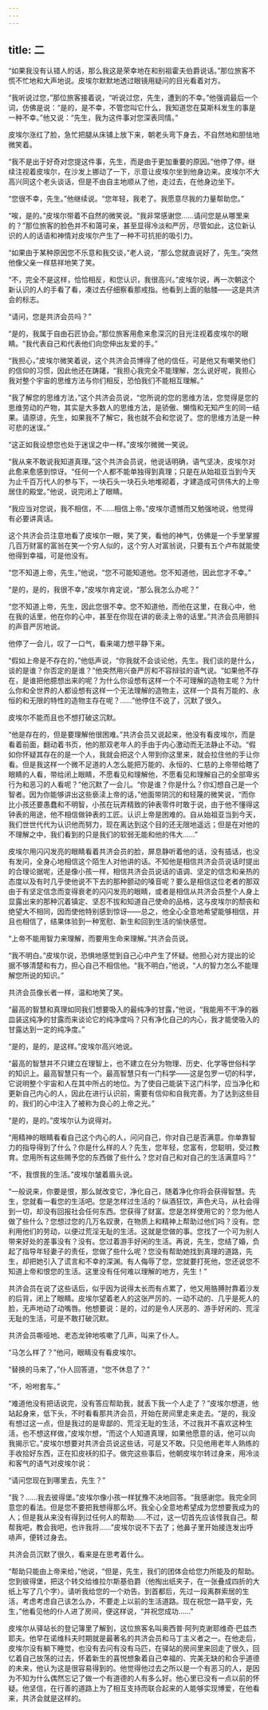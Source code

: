 ```yaml
---
---
---
```

title: 二
---




“如果我没有认错人的话，那么我这是荣幸地在和别祖霍夫伯爵说话。”那位旅客不慌不忙地和大声地说。皮埃尔默默地透过眼镜用疑问的目光看着对方。

“我听说过您，”那位旅客接着说，“听说过您，先生，遭到的不幸。”他强调最后一个词，仿佛是说：“是的，是不幸，不管您叫它什么，我知道您在莫斯科发生的事是一种不幸。”他又说：“先生，我为这件事对您深表同情。”

皮埃尔涨红了脸，急忙把腿从床铺上放下来，朝老头弯下身去，不自然地和胆怯地微笑着。

“我不是出于好奇对您提这件事，先生，而是由于更加重要的原因。”他停了停，继续注视着皮埃尔，在沙发上挪动了一下，示意让皮埃尔坐到他身边来。皮埃尔不大高兴同这个老头谈话，但是不由自主地顺从了他，走过去，在他身边坐下。

“您很不幸，先生。”他继续说。“您年轻，我老了。我愿意尽我的力量帮助您。”

“唉，是的。”皮埃尔带着不自然的微笑说。“我非常感谢您……请问您是从哪里来的？”那位旅客的脸色并不和蔼可亲，甚至显得冷淡和严厉，尽管如此，这位新认识的人的话语和神情对皮埃尔产生了一种不可抗拒的吸引力。

“如果由于某种原因您不乐意和我交谈，”老人说，“那么您就直说好了，先生。”突然他像父亲一样慈祥地笑了笑。

“不，完全不是这样，恰恰相反，和您认识，我很高兴。”皮埃尔说，再一次朝这个新认识的人的手看了看，凑过去仔细察看那戒指。他看到上面的骷髅——这是共济会的标志。

“请问，您是共济会员吗？”

“是的，我属于自由石匠协会。”那位旅客用愈来愈深沉的目光注视着皮埃尔的眼睛。“我代表自己和代表他们向您伸出友爱的手。”

“我担心，”皮埃尔微笑着说，这个共济会员博得了他的信任，可是他又有嘲笑他们的信仰的习惯，因此他还在踌躇，“我担心我完全不能理解，怎么说好呢，我担心我对整个宇宙的思维方法与你们相反，恐怕我们不能相互理解。”

“我了解您的思维方法，”这个共济会员说，“您所说的您的思维方法，您觉得是您的思维劳动的产物，其实是大多数人的思维方法，是骄傲、懒惰和无知产生的同一结果。请原谅，先生，如果我不了解它，我也就不会和您说了。您的思维方法是一种可悲的迷误。”

“这正如我设想您也处于迷误之中一样。”皮埃尔微微一笑说。

“我从来不敢说我知道真理。”这个共济会员说，他说话明确，语气坚决，皮埃尔对此愈来愈感到惊讶。“任何一个人都不能单独得到真理；只是在从始祖亚当到今天为止千百万代人的参与下，一块石头一块石头地堆砌着，才建造成可供伟大的上帝居住的殿堂。”他说，说完闭上了眼睛。

“我应当对您说，我不相信，不……相信上帝。”皮埃尔遗憾而又勉强地说，他觉得有必要讲真话。

这个共济会员注意地看了皮埃尔一眼，笑了笑，看他的神气，仿佛是一个手里掌握几百万财富的富翁在笑一个穷人似的，这个穷人对富翁说，只要有五个卢布就能使他得到幸福，可是他没有。

“您不知道上帝，先生，”他说，“您不可能知道他。您不知道他，因此您才不幸。”

“是的，是的，我很不幸，”皮埃尔肯定说，“那么我怎么办呢？”

“您不知道上帝，先生，因此您很不幸。您不知道他，而他在这里，在我心中，他在我的话里，他在你的心中，甚至在你现在讲的亵渎上帝的话里。”共济会员用颤抖的声音严厉地说。

他停了一会儿，叹了一口气，看来竭力想平静下来。

“假如上帝是不存在的，”他低声说，“你我就不会谈论他，先生。我们谈的是什么，谈的是谁？你否定的是谁？”他突然用兴奋严厉和不容辩驳的语气说。“如果他不存在，是谁把他臆想出来的呢？为什么你设想有这样一个不可理解的造物主呢？为什么你和全世界的人都设想有这样一个无法理解的造物主，这样一个具有万能的、永恒的和无限的特性的造物主存在呢？……”他停住不说了，沉默了很久。

皮埃尔不能而且也不想打破这沉默。

“他是存在的，但是要理解他很困难。”共济会员又说起来，他没有看皮埃尔，而是看着前面，翻动着书页，他的那双老年人的手由于内心激动而无法静止不动。“假如你怀疑其存在的是一个人，我就会把这个人带到你这里来，就会拉住他的手让你看。但是我这样一个微不足道的人怎么能把万能的、永恒的、仁慈的上帝带给瞎了眼睛的人看，带给闭上眼睛，不愿看见和理解他，不愿看见和理解自己的全部卑劣行为和恶习的人看呢？”他沉默了一会儿。“你是谁？你是什么？你幻想自己是一个智者。因为你能够讲出这些亵渎上帝的话，”他面带阴沉的和轻蔑的微笑说，“而你比小孩还要愚蠢和不明智，小孩在玩弄精致的钟表零件时敢于说，由于他不懂得这钟表的用途，他不相信做钟表的工匠。认识上帝是困难的。自从始祖亚当到今天，我们世世代代为认识他而努力，现在离达到这个目的还无限地遥远；但是在对他的不理解之中，我们看到的只是我们的软弱无能和他的伟大……”

皮埃尔用闪闪发亮的眼睛看着共济会员的脸，屏息静听着他的话，没有插话，也没有发问，全身心地相信这个陌生人对他讲的话。不知他是相信共济会员说话时提出的合理论据呢，还是像小孩一样，相信共济会员说话的语调、坚定的信念和亲热的态度以及有时几乎使他说不下去的那种颤动的嗓音呢？要么是相信这位老者的那双由于有坚定信念而变得衰老的闪闪发亮的眼睛，或者是相信从共济会员整个人身上显露出来的那种沉着镇定、坚忍不拔和知道自己使命的品格，这与皮埃尔的颓丧和绝望大不相同，因而使他特别感到惊讶——总之，他全心全意地希望能够相信，并且也相信了，结果体验到一种宽慰、新生和回到生活的愉快感觉。

“上帝不能用智力来理解，而要用生命来理解。”共济会员说。

“我不明白。”皮埃尔说，恐惧地感觉到自己心中产生了怀疑。他担心对方提出的论据不够清楚和有力，担心自己不相信他。“我不明白，”他说，“人的智力怎么不能理解您所说的知识。”

共济会员像长者一样，温和地笑了笑。

“最高的智慧和真理如同我们想要吸入的最纯净的甘露，”他说，“我能用不干净的器皿装这纯净的甘露而来谈论它的纯净度吗？只有净化自己的内心，我才能使吸入的甘露达到一定的纯净度。”

“是的，是的，是这样。”皮埃尔高兴地说。

“最高的智慧并不只建立在理智上，也不建立在分为物理、历史、化学等世俗科学的知识上。最高智慧只有一个。最高智慧只有一门科学——这是包罗一切的科学，它说明整个宇宙和人在其中所占的地位。为了使自己能装下这门科学，应当净化和更新自己内心的人，因此在进行认识前，需要有信仰和自我完善。为了达到这些目的，我们的心中注入了被称为良心的上帝之光。”

“是的，是的。”皮埃尔认为说得对。

“用精神的眼睛看看自己这个内心的人，问问自己，你对自己是否满意。你单靠智力的指导得到了什么？你是什么样的人？先生，您年轻，您富有，您聪明，受过教育。您用所有这些赐予您的东西做了些什么？您对自己和对自己的生活满意吗？”

“不，我恨我的生活。”皮埃尔皱着眉头说。

“一般说来，你要是恨，那么就改变它，净化自己，随着净化你将会获得智慧。先生，您就看一看您的生活吧。您是怎样过生活的？纵酒狂饮，声色犬马，从社会得到一切，却没有回报社会任何东西。您获得了财富。您是怎样使用它的？您为他人做了些什么？您想过您的几万名奴隶，在物质上和精神上帮助过他们吗？没有。您利用他们的劳动，以便过荒淫无耻的生活。这就是您做的事。您找了一个可为别人带来好处的差事没有？没有。您过着游手好闲的生活。再说，先生，您结了婚，负起了指导年轻妻子的责任，您做了些什么呢？您没有帮助她找到真理的道路，先生，却把她引入了谎言和不幸的深渊。有人侮辱了您，您就要打死他，您还说您不知道上帝和恨您的生活。这里没有任何难以理解的地方，先生！”

共济会员在说了这些话后，似乎因为说得太长而有点累了，他又用胳膊肘靠着沙发的后背，闭上了眼睛。皮埃尔望着老人的这张严厉的、一动不动的、几乎是死人的脸，无声地动了动嘴唇。他想要说：是的，过的是令人厌恶的、游手好闲的、荒淫无耻的生活，可是不敢打破沉默。

共济会员嘶哑地、老态龙钟地咳嗽了几声，叫来了仆人。

“马怎么样了？”他问，眼睛没有看皮埃尔。

“替换的马来了，”仆人回答道，“您不休息了？”

“不，吩咐套车。”

“难道他没有把话说完，没有答应帮助我，就丢下我一个人走了？”皮埃尔想道，他站起身来，低下头，不时看看那共济会员，开始在房间里走来走去。“是的，我没有想过这一点，但是我过的是卑鄙的、荒淫无耻的生活，不过我并不喜欢这种生活，也不想这样做，”皮埃尔想，“而这个人知道真理，如果他愿意的话，他可以向我揭示它。”皮埃尔想要对共济会员说这些话，可是又不敢。只见他用老年人熟练的手收拾好东西，正在扣皮袄的扣子。做完这些事后，他朝皮埃尔转过身来，用冷淡和客气的语气对皮埃尔说：

“请问您现在到哪里去，先生？”

“我？……我去彼得堡。”皮埃尔像小孩一样犹豫不决地回答。“我感谢您。我完全同意您的看法。但是您不要把我想得那么坏。我全心全意地希望成为您想要我成为的人；但是我从来没有得到过任何人的帮助……不过，这一切首先应该怪我自己。帮帮我吧，教会我吧，也许我将……”皮埃尔说不下去了；他鼻子里开始接连发出呼哧声，便转过身去。

共济会员沉默了很久，看来是在思考着什么。

“帮助只能由上帝来给，”他说，“但是，先生，我们的团体会给您力所能及的帮助。您到彼得堡，把这个转交给维拉尔斯基伯爵（他掏出纸夹子，在一张叠成四折的大纸上写了几个字）。请听我给您的一个劝告。到首都后，先过一段离群索居的生活，考虑考虑自己该怎么办，不要走上以前的生活道路。现在祝您一路平安，先生，”他看见他的仆人进了房间，便这样说，“并祝您成功……”

皮埃尔从驿站长的登记簿里了解到，这位旅客名叫奥西普·阿列克谢耶维奇·巴兹杰耶夫。他早在诺维科夫时期就是最著名的共济会员和马丁主义者之一。在他走后，皮埃尔没有躺下睡觉，也没有去问有没有马匹，在驿站的房间里来回走了很久，回忆着自己放荡的过去，怀着新生的喜悦想象着自己幸福的、完美无缺的和合乎道德的未来，他认为这是很容易得到的。他觉得他过去之所以是一个有恶习的人，是因为不知为什么偶然忘记了做一个有道德的人有多么好。他心里已没有一点以前的怀疑。他坚信，在行善的道路上为了相互支持而联合起来的人能够实现博爱，在他看来，共济会就是这样的。